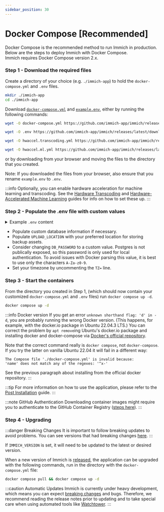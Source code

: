 ```yaml
---
sidebar_position: 30
---
```



# Docker Compose [Recommended]

Docker Compose is the recommended method to run Immich in production. Below are the steps to deploy Immich with Docker Compose.  
Immich requires Docker Compose version 2.x.

### Step 1 - Download the required files

Create a directory of your choice (e.g. `./immich-app`) to hold the `docker-compose.yml` and `.env` files.

```bash title="Move to the directory you created"
mkdir ./immich-app
cd ./immich-app
```

Download [`docker-compose.yml`][compose-file] and [`example.env`][env-file], either by running the following commands:

```bash title="Get docker-compose.yml file"
wget -O docker-compose.yml https://github.com/immich-app/immich/releases/latest/download/docker-compose.yml
```

```bash title="Get .env file"
wget -O .env https://github.com/immich-app/immich/releases/latest/download/example.env
```

```bash title="(Optional) Get hwaccel.transcoding.yml file"
wget -O hwaccel.transcoding.yml https://github.com/immich-app/immich/releases/latest/download/hwaccel.transcoding.yml
```

```bash title="(Optional) Get hwaccel.ml.yml file"
wget -O hwaccel.ml.yml https://github.com/immich-app/immich/releases/latest/download/hwaccel.ml.yml
```

or by downloading from your browser and moving the files to the directory that you created.

Note: If you downloaded the files from your browser, also ensure that you rename `example.env` to `.env`.

:::info
Optionally, you can enable hardware acceleration for machine learning and transcoding. See the [Hardware Transcoding](/docs/features/hardware-transcoding.md) and [Hardware-Accelerated Machine Learning](/docs/features/ml-hardware-acceleration.md) guides for info on how to set these up.
:::

### Step 2 - Populate the .env file with custom values

<details>
  <summary>
    Example <code>.env</code> content
  </summary>
  <CodeBlock language="bash">{ExampleEnv}</CodeBlock>
</details>

- Populate custom database information if necessary.
- Populate `UPLOAD_LOCATION` with your preferred location for storing backup assets.
- Consider changing `DB_PASSWORD` to a custom value. Postgres is not publically exposed, so this password is only used for local authentication.
  To avoid issues with Docker parsing this value, it is best to use only the characters `A-Za-z0-9`.
- Set your timezone by uncommenting the `TZ=` line.

### Step 3 - Start the containers

From the directory you created in Step 1, (which should now contain your customized `docker-compose.yml` and `.env` files) run `docker compose up -d`.

```bash title="Start the containers using docker compose command"
docker compose up -d
```

:::info Docker version
If you get an error `unknown shorthand flag: 'd' in -d`, you are probably running the wrong Docker version. (This happens, for example, with the docker.io package in Ubuntu 22.04.3 LTS.) You can correct the problem by `apt remove`ing Ubuntu's docker.io package and installing docker and docker-compose via [Docker's official repository][docker-repo].

Note that the correct command really is `docker compose`, not `docker-compose`. If you try the latter on vanilla Ubuntu 22.04 it will fail in a different way:

```
The Compose file './docker-compose.yml' is invalid because:
'name' does not match any of the regexes: '^x-'
```

See the previous paragraph about installing from the official docker repository.
:::

:::tip
For more information on how to use the application, please refer to the [Post Installation](/docs/install/post-install.mdx) guide.
:::

:::note GitHub Authentication
Downloading container images might require you to authenticate to the GitHub Container Registry ([steps here][container-auth]).
:::

### Step 4 - Upgrading

:::danger Breaking Changes
It is important to follow breaking updates to avoid problems. You can see versions that had breaking changes [here][breaking].
:::

If `IMMICH_VERSION` is set, it will need to be updated to the latest or desired version.

When a new version of Immich is [released][releases], the application can be upgraded with the following commands, run in the directory with the `docker-compose.yml` file:

```bash title="Upgrade Immich"
docker compose pull && docker compose up -d
```

:::caution Automatic Updates
Immich is currently under heavy development, which means you can expect [breaking changes][breaking] and bugs. Therefore, we recommend reading the release notes prior to updating and to take special care when using automated tools like [Watchtower][watchtower].
:::

[compose-file]: https://github.com/immich-app/immich/releases/latest/download/docker-compose.yml
[env-file]: https://github.com/immich-app/immich/releases/latest/download/example.env
[watchtower]: https://containrrr.dev/watchtower/
[breaking]: https://github.com/immich-app/immich/discussions?discussions_q=label%3Achangelog%3Abreaking-change+sort%3Adate_created
[container-auth]: https://docs.github.com/en/packages/working-with-a-github-packages-registry/working-with-the-container-registry#authenticating-to-the-container-registry
[releases]: https://github.com/immich-app/immich/releases
[docker-repo]: https://docs.docker.com/engine/install/ubuntu/#install-using-the-repository
